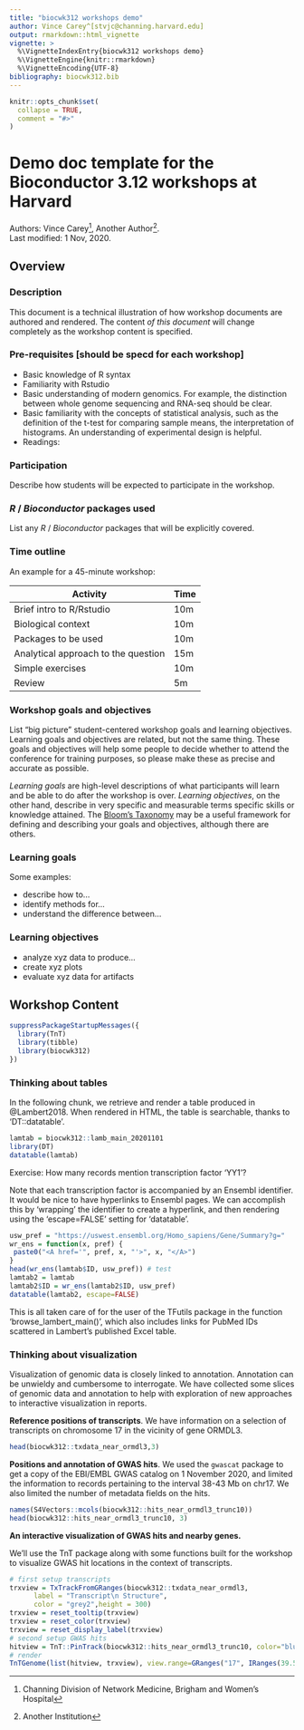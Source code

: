 ```yaml
---
title: "biocwk312 workshops demo"
author: Vince Carey^[stvjc@channing.harvard.edu]
output: rmarkdown::html_vignette
vignette: >
  %\VignetteIndexEntry{biocwk312 workshops demo}
  %\VignetteEngine{knitr::rmarkdown}
  %\VignetteEncoding{UTF-8}
bibliography: biocwk312.bib
---
```



```r
knitr::opts_chunk$set(
  collapse = TRUE,
  comment = "#>"
)
```

# Demo doc template for the Bioconductor 3.12 workshops at Harvard

Authors:
    Vince Carey^[Channing Division of Network Medicine, Brigham and Women's Hospital],
    Another Author^[Another Institution].
    <br/>
Last modified: 1 Nov, 2020.

## Overview

### Description

This document is a technical illustration of how workshop documents
are authored and rendered.  The content _of this document_ will change completely
as the workshop content is specified.

### Pre-requisites [should be specd for each workshop]

* Basic knowledge of R syntax
* Familiarity with Rstudio
* Basic understanding of modern genomics.  For example, the distinction
between whole genome sequencing and RNA-seq should be clear.
* Basic familiarity with the concepts of statistical analysis, such
as the definition of the t-test for comparing sample means, the
interpretation of histograms.  An understanding of experimental design
is helpful.
* Readings:


### Participation

Describe how students will be expected to participate in the workshop.

### _R_ / _Bioconductor_ packages used

List any _R_ / _Bioconductor_ packages that will be explicitly covered.

### Time outline

An example for a 45-minute workshop:

| Activity                     | Time |
|------------------------------|------|
| Brief intro to R/Rstudio     | 10m  |
| Biological context           | 10m  |
| Packages to be used          | 10m  |
| Analytical approach to the question | 15m   |
| Simple exercises               | 10m  |
| Review               | 5m  |

### Workshop goals and objectives

List "big picture" student-centered workshop goals and learning
objectives. Learning goals and objectives are related, but not the
same thing. These goals and objectives will help some people to decide
whether to attend the conference for training purposes, so please make
these as precise and accurate as possible.

*Learning goals* are high-level descriptions of what
participants will learn and be able to do after the workshop is
over. *Learning objectives*, on the other hand, describe in very
specific and measurable terms specific skills or knowledge
attained. The [Bloom's Taxonomy](#bloom) may be a useful framework
for defining and describing your goals and objectives, although there
are others.

### Learning goals

Some examples:

* describe how to...
* identify methods for...
* understand the difference between...

### Learning objectives

* analyze xyz data to produce...
* create xyz plots
* evaluate xyz data for artifacts

## Workshop Content

```r
suppressPackageStartupMessages({
  library(TnT)
  library(tibble)
  library(biocwk312)
})
```

### Thinking about tables

In the following chunk, we retrieve and render a table produced
in @Lambert2018.  When rendered in HTML, the table is searchable,
thanks to 'DT::datatable'.

```r
lamtab = biocwk312::lamb_main_20201101
library(DT)
datatable(lamtab)
```

Exercise: How many records mention transcription factor 'YY1'?

Note that each transcription factor is accompanied by an Ensembl
identifier.  It would be nice to have hyperlinks to Ensembl
pages.  We can accomplish this by 'wrapping' the identifier to create
a hyperlink, and then rendering using the 'escape=FALSE' setting
for 'datatable'.

```r
usw_pref = "https://uswest.ensembl.org/Homo_sapiens/Gene/Summary?g="
wr_ens = function(x, pref) {
 paste0("<A href='", pref, x, "'>", x, "</A>")
}
head(wr_ens(lamtab$ID, usw_pref)) # test
lamtab2 = lamtab
lamtab2$ID = wr_ens(lamtab2$ID, usw_pref)
datatable(lamtab2, escape=FALSE)
```

This is all taken care of for the user of the TFutils package
in the function 'browse_lambert_main()', which also includes
links for PubMed IDs scattered in Lambert's published Excel table.

### Thinking about visualization

Visualization of genomic data is closely linked to annotation.
Annotation can be unwieldy and cumbersome to interrogate.
We have collected some slices of genomic data and annotation
to help with exploration of new approaches to interactive visualization
in reports.

**Reference positions of transcripts**.  We have information on a selection of transcripts
on chromosome 17 in the vicinity of gene ORMDL3.
```r
head(biocwk312::txdata_near_ormdl3,3)
```

**Positions and annotation of GWAS hits**.  We used the `gwascat` package
to get a copy of the EBI/EMBL GWAS catalog on 1 November 2020, and limited the
information to records pertaining to the interval 38-43 Mb on chr17.  We
also limited the number of metadata fields on the hits.
```r
names(S4Vectors::mcols(biocwk312::hits_near_ormdl3_trunc10))
head(biocwk312::hits_near_ormdl3_trunc10, 3)
```

**An interactive visualization of GWAS hits and nearby genes.**

We'll use the TnT package along with some functions built for the
workshop to visualize GWAS hit locations in the context of
transcripts.

```r
# first setup transcripts
trxview = TxTrackFromGRanges(biocwk312::txdata_near_ormdl3, 
      label = "Transcript\n Structure",
      color = "grey2",height = 300)
trxview = reset_tooltip(trxview)
trxview = reset_color(trxview)
trxview = reset_display_label(trxview)
# second setup GWAS hits
hitview = TnT::PinTrack(biocwk312::hits_near_ormdl3_trunc10, color="blue")
# render
TnTGenome(list(hitview, trxview), view.range=GRanges("17", IRanges(39.5e6, 40.5e6)))
```





